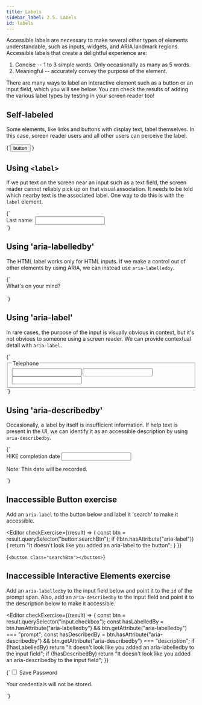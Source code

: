 ```yaml
---
title: Labels
sidebar_label: 2.5. Labels
id: labels
---
```


Accessible labels are necessary to make several other types of elements
understandable, such as inputs, widgets, and ARIA landmark regions.
Accessible labels that create a delightful experience are:

1. Concise -- 1 to 3 simple words. Only occasionally as many as 5 words.
1. Meaningful -- accurately convey the purpose of the element.

There are many ways to label an interactive element such as a button or an input field, which you will see below. You can check the results of adding the various label types by testing in your screen reader too!

## Self-labeled

Some elements, like links and buttons with display text, label themselves. In this case, screen reader users and all other users can perceive the label.


<Editor>
  {`<button>
  button
</button>`}
</Editor>

## Using `<label>`

If we put text on the screen near an input such as a text field, the screen reader cannot reliably pick up on that visual association. It needs to be told which nearby text is the associated label. One way to do this is with the `label` element.

<Editor>
  {`<div>
  <label for="lastName">Last name:</label>
  <input id="lastName" type="text" />
</div>`}
</Editor>

## Using 'aria-labelledby'

The HTML label works only for HTML inputs. If we make a control out of other elements by using ARIA, we can instead use `aria-labelledby`.

<Editor>
  {`<div>
  <div id="status">What's on your mind?</div>
  <div
    aria-labelledby="status"
    contenteditable
    id="composer"
    role="textbox"
  ></div>
</div>`}
</Editor>

## Using 'aria-label'

In rare cases, the purpose of the input is visually obvious in context, but it's not obvious to someone using a screen reader. We can provide contextual detail with `aria-label`.

<Editor>
  {`<fieldset>
  <legend>Telephone</legend>
  <input id="one" type="number" aria-label="Area Code" />
  <input type="number" aria-label="Exchange Code" />
  <input type="number" aria-label="Line Number" />
</fieldset>`}
</Editor>

## Using 'aria-describedby'

Occasionally, a label by itself is insufficient information. If help text is present in the UI, we can identify it as an accessible description by using `aria-describedby`.

<Editor>
  {`<div>
  <label for="hikeDate">HIKE completion date</label>
  <input id="hikeDate" aria-describedby="dateFormat" type="text" />
  <p id="dateFormat">Note: This date will be recorded.</p>
</div>`}
</Editor>

## Inaccessible Button exercise

Add an `aria-label` to the button below and label it 'search' to make it accessible.

<Editor
  checkExercise={(result) => {
    const btn = result.querySelector("button.searchBtn");
    if (!btn.hasAttribute("aria-label")) {
      return "It doesn't look like you added an aria-label to the button";
    }
  }}
>
  {`<button class="searchBtn"></button>`}
</Editor>

## Inaccessible Interactive Elements exercise

Add an `aria-labelledby` to the input field below and point it to the `id` of the prompt span.
Also, add an `aria-describedby` to the input field and point it to the description below to
make it accessible.

<Editor
  checkExercise={(result) => {
    const btn = result.querySelector("input.checkbox");
    const hasLabelledBy =
      btn.hasAttribute("aria-labelledby") &&
      btn.getAttribute("aria-labelledby") === "prompt";
    const hasDescribedBy =
      btn.hasAttribute("aria-describedby") &&
      btn.getAttribute("aria-describedby") === "description";
    if (!hasLabelledBy)
      return "It doesn't look like you added an aria-labelledby to the input field";
    if (!hasDescribedBy)
      return "It doesn't look like you added an aria-describedby to the input field";
  }}
>
  {`<input type="checkbox" class="checkbox" />
<span id="prompt">Save Password</span>
<p id="description">Your credentials will not be stored.</p>`}
</Editor>
